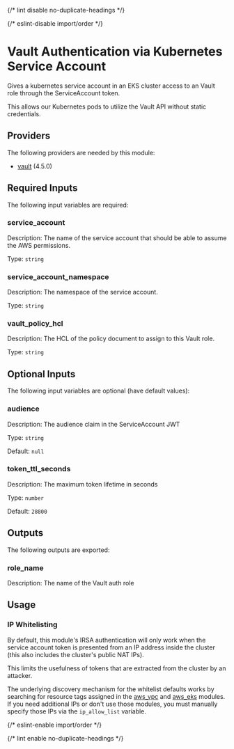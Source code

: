 
{/* lint disable no-duplicate-headings */}

{/* eslint-disable import/order */}

<ModuleHeader name="kube_sa_auth_vault" sourceHref="https://github.com/Panfactum/stack/tree/__PANFACTUM_VERSION_MAIN__/packages/infrastructure/kube_sa_auth_vault" status="stable" type="submodule" />

# Vault Authentication via Kubernetes Service Account

Gives a kubernetes service account in an EKS cluster access to an Vault role through the ServiceAccount token.

This allows our Kubernetes pods to utilize the Vault API without static credentials.

## Providers

The following providers are needed by this module:

* [vault](https://registry.terraform.io/providers/hashicorp/vault/4.5.0/docs) (4.5.0)

## Required Inputs

The following input variables are required:

### service\_account

Description: The name of the service account that should be able to assume the AWS permissions.

Type: `string`

### service\_account\_namespace

Description: The namespace of the service account.

Type: `string`

### vault\_policy\_hcl

Description: The HCL of the policy document to assign to this Vault role.

Type: `string`

## Optional Inputs

The following input variables are optional (have default values):

### audience

Description: The audience claim in the ServiceAccount JWT

Type: `string`

Default: `null`

### token\_ttl\_seconds

Description: The maximum token lifetime in seconds

Type: `number`

Default: `28800`

## Outputs

The following outputs are exported:

### role\_name

Description: The name of the Vault auth role

## Usage

### IP Whitelisting

By default, this module's IRSA authentication will only work when the service account token is presented from an IP address
inside the cluster (this also includes the cluster's public NAT IPs).

This limits the usefulness of tokens that are extracted from the cluster by an attacker.

The underlying discovery mechanism for the whitelist defaults works by searching for resource tags
assigned in the [aws\_vpc](/docs/main/reference/infrastructure-modules/aws/aws_vpc) and [aws\_eks](/docs/main/reference/infrastructure-modules/aws/aws_eks)
modules. If you need additional IPs or don't use those modules, you must manually specify those IPs via the `ip_allow_list` variable.

{/* eslint-enable import/order */}

{/* lint enable no-duplicate-headings */}
